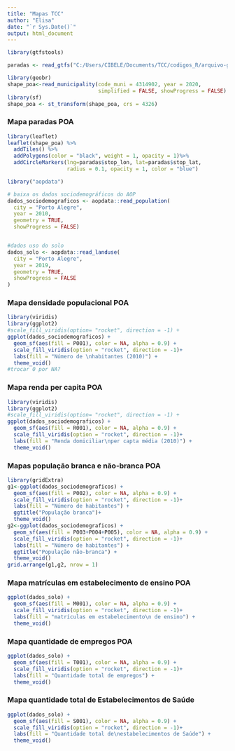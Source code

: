 ---
title: "Mapas TCC"
author: "Elisa"
date: "`r Sys.Date()`"
output: html_document
---
```{r message=FALSE, warning=FALSE, include=FALSE}
library(gtfstools)

paradas <- read_gtfs("C:/Users/CIBELE/Documents/TCC/codigos_R/arquivo-gtfs.zip")$stops

```

```{r message=FALSE, warning=FALSE, include=FALSE}

library(geobr)
shape_poa<-read_municipality(code_muni = 4314902, year = 2020,
                             simplified = FALSE, showProgress = FALSE)
library(sf)
shape_poa <- st_transform(shape_poa, crs = 4326)
```

### Mapa paradas POA
```{r echo=TRUE, message=FALSE, warning=FALSE}
library(leaflet)
leaflet(shape_poa) %>%
  addTiles() %>%
  addPolygons(color = "black", weight = 1, opacity = 1)%>%
  addCircleMarkers(lng=paradas$stop_lon, lat=paradas$stop_lat, 
                   radius = 0.1, opacity = 1, color = "blue")
```

```{r message=FALSE, warning=FALSE, include=FALSE}
library("aopdata")

# baixa os dados sociodemográficos do AOP
dados_sociodemograficos <- aopdata::read_population(
  city = "Porto Alegre",
  year = 2010,
  geometry = TRUE,
  showProgress = FALSE)


#dados uso do solo
dados_solo <- aopdata::read_landuse(
  city = "Porto Alegre",
  year = 2019,
  geometry = TRUE,
  showProgress = FALSE
)
```

### Mapa densidade populacional POA
```{r message=FALSE, warning=FALSE}
library(viridis)
library(ggplot2)
#scale_fill_viridis(option= "rocket", direction = -1) +
ggplot(dados_sociodemograficos) +
  geom_sf(aes(fill = P001), color = NA, alpha = 0.9) +
  scale_fill_viridis(option = "rocket", direction = -1)+
  labs(fill = "Número de \nhabitantes (2010)") +
  theme_void()
#trocar 0 por NA?
```


### Mapa renda per capita POA

```{r message=FALSE, warning=FALSE}
library(viridis)
library(ggplot2)
#scale_fill_viridis(option= "rocket", direction = -1) +
ggplot(dados_sociodemograficos) +
  geom_sf(aes(fill = R001), color = NA, alpha = 0.9) +
  scale_fill_viridis(option = "rocket", direction = -1)+
  labs(fill = "Renda domiciliar\nper capta média (2010)") +
  theme_void()
```


### Mapas população branca e não-branca POA

```{r message=FALSE, warning=FALSE}
library(gridExtra)
g1<-ggplot(dados_sociodemograficos) +
  geom_sf(aes(fill = P002), color = NA, alpha = 0.9) +
  scale_fill_viridis(option = "rocket", direction = -1)+
  labs(fill = "Número de habitantes") +
  ggtitle("População branca")+
  theme_void()
g2<-ggplot(dados_sociodemograficos) +
  geom_sf(aes(fill = P003+P004+P005), color = NA, alpha = 0.9) +
  scale_fill_viridis(option = "rocket", direction = -1)+
  labs(fill = "Número de habitantes") +
  ggtitle("População não-branca") +
  theme_void()
grid.arrange(g1,g2, nrow = 1)
```

### Mapa matrículas em estabelecimento de ensino POA

```{r message=FALSE, warning=FALSE}
ggplot(dados_solo) +
  geom_sf(aes(fill = M001), color = NA, alpha = 0.9) +
  scale_fill_viridis(option = "rocket", direction = -1)+
  labs(fill = "matrículas em estabelecimento\n de ensino") +
  theme_void()
```

### Mapa quantidade de empregos POA

```{r message=FALSE, warning=FALSE}
ggplot(dados_solo) +
  geom_sf(aes(fill = T001), color = NA, alpha = 0.9) +
  scale_fill_viridis(option = "rocket", direction = -1)+
  labs(fill = "Quantidade total de empregos") +
  theme_void()
```

### Mapa quantidade total de Estabelecimentos de Saúde

```{r message=FALSE, warning=FALSE}
ggplot(dados_solo) +
  geom_sf(aes(fill = S001), color = NA, alpha = 0.9) +
  scale_fill_viridis(option = "rocket", direction = -1)+
  labs(fill = "Quantidade total de\nestabelecimentos de Saúde") +
  theme_void()
```

